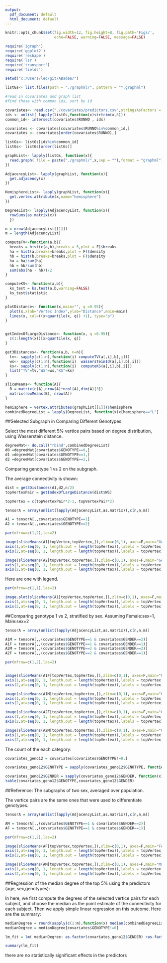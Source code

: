---
output:
  pdf_document: default
  html_document: default
---
```{r global_options, include=FALSE}
knitr::opts_chunk$set(fig.width=12, fig.height=8, fig.path='Figs/',
                      echo=FALSE, warning=FALSE, message=FALSE)
```

```{r}
require('igraph')
require('ggplot2')
require('reshape')
require('lsr')
require('transport')
require('fields')

setwd("c:/Users/leo/git/ABadea/")

listGs<- list.files(path = "./graphml/", pattern = "*.graphml")

#read in covariates and graph list
#find those with common ids, sort by id

covariates<- read.csv("./covariates/predictors.csv",stringsAsFactors = F)
ids <- unlist( lapply(listGs,function(x)strtrim(x,6)))
common_id<- intersect(covariates$RUNNO , ids)

covariates <- covariates[covariates$RUNNO%in%common_id,]
covariates <- covariates[order(covariates$RUNNO),]  

listGs<- listGs[ids%in%common_id]
listGs<- listGs[order(listGs)]

graphList<- lapply(listGs, function(x){
  read.graph( file = paste("./graphml/",x,sep = ""),format = "graphml")
})

AdjacencyList<- lapply(graphList, function(x){
  get.adjacency(x)
})

HemisphereList<- lapply(graphList, function(x){
  get.vertex.attribute(x,name="hemisphere")
})

DegreeList<- lapply(AdjacencyList, function(x){
  rowSums(as.matrix(x))
  })

n = nrow(AdjacencyList[[1]])
m = length(AdjacencyList)
```

```{r, echo=FALSE}
computeTV<-function(a,b){
  breaks = hist(c(a,b),breaks = 5,plot = F)$breaks
  ha = hist(a,breaks=breaks,plot = F)$density
  hb = hist(b,breaks=breaks,plot = F)$density
  ha = ha/sum(ha)
  hb = hb/sum(hb)
  sum(abs(ha - hb))/2
}

computeKS<- function(a,b){
  ks_test = ks.test(a,b,warning=FALSE)
  ks_test$statistic
}

plotDistance<- function(x,main="", q =0.95){
  plot(x,xlab="Vertex Index",ylab="Distance",main=main)
  lines(x, col=((x>quantile(x, q)) +1), type="p")
}


getIndexOfLargeDistance<- function(x, q =0.95){
  c(1:length(x))[x>quantile(x, q)]
}

get3Distances<- function(a,b, n=n){
  tv<- sapply(c(1:n),function(i) computeTV(a[,i],b[,i]))
  ws<- sapply(c(1:n),function(i)  wasserstein1d(a[,i],b[,i]))
  ks<- sapply(c(1:n),function(i)  computeKS(a[,i],b[,i]))
  list("TV"=tv,"WS"=ws,"KS"=ks)
}

sliceMeans<- function(A){
  B = matrix(c(A),nrow(A)*ncol(A),dim(A)[3])
  matrix(rowMeans(B), nrow(A))
}

```

```{r, echo=FALSE}

hemisphere = vertex.attributes(graphList[[1]])$hemisphere
combinedDegreeList = lapply(DegreeList, function(x)x[hemisphere=="L"] + x[hemisphere=="R"])

```


##Selected Subgraph in Comparing Different Genotypes

Select the most different 5% vertice pairs based on degree distribution, using Wasserstein distance.

```{r}
degreeMat<- do.call("rbind",combinedDegreeList)
d0 =degreeMat[covariates$GENOTYPE==0,]
d1 =degreeMat[covariates$GENOTYPE==1,]
d2 =degreeMat[covariates$GENOTYPE==2,]

```

Comparing genotype 1 vs 2 on the subgraph.

The average connectivity is shown:

```{r}
dist = get3Distances(d1,d2,n/2)
topVertexPair = getIndexOfLargeDistance(dist$WS)

topVertex = c(topVertexPair*2-1, topVertexPair*2)

```

```{r}
tensorA = array(unlist(lapply(AdjacencyList,as.matrix)),c(n,n,m))

A1 = tensorA[,,covariates$GENOTYPE==1]
A2 = tensorA[,,covariates$GENOTYPE==2]

par(mfrow=c(1,2),las=2)

image(sliceMeans(A1[topVertex,topVertex,]),zlim=c(0,1), axes=F,main="Genotype=1")
axis(1,at=seq(0, 1, length.out = length(topVertex)),labels = topVertex )
axis(2,at=seq(0, 1, length.out = length(topVertex)),labels = topVertex)

image(sliceMeans(A2[topVertex,topVertex,]),zlim=c(0,1), axes=F,main="Genotype=2")
axis(1,at=seq(0, 1, length.out = length(topVertex)),labels = topVertex )
axis(2,at=seq(0, 1, length.out = length(topVertex)),labels = topVertex)

```

Here are one with legend.

```{r}
par(mfrow=c(1,1),las=2)

image.plot(sliceMeans(A1[topVertex,topVertex,]),zlim=c(0,1), axes=F,main="Genotype=1",col=heat.colors(10))
axis(1,at=seq(0, 1, length.out = length(topVertex)),labels = topVertex )
axis(2,at=seq(0, 1, length.out = length(topVertex)),labels = topVertex)
```


##Comparing genotype 1 vs 2, stratified by sex. Assuming Female:sex=1, Male:sex=2


```{r}
tensorA = array(unlist(lapply(AdjacencyList,as.matrix)),c(n,n,m))

A1M = tensorA[,,(covariates$GENOTYPE==1 & covariates$GENDER==2)]
A1F = tensorA[,,(covariates$GENOTYPE==1 & covariates$GENDER==1)]
A2M = tensorA[,,(covariates$GENOTYPE==2 & covariates$GENDER==2)]
A2F = tensorA[,,(covariates$GENOTYPE==2 & covariates$GENDER==1)]

par(mfrow=c(1,2),las=2)


image(sliceMeans(A1F[topVertex,topVertex,]),zlim=c(0,1), axes=F,main="Genotype=1, Female")
axis(1,at=seq(0, 1, length.out = length(topVertex)),labels = topVertex )
axis(2,at=seq(0, 1, length.out = length(topVertex)),labels = topVertex)

image(sliceMeans(A1M[topVertex,topVertex,]),zlim=c(0,1), axes=F,main="Genotype=1, Male")
axis(1,at=seq(0, 1, length.out = length(topVertex)),labels = topVertex )
axis(2,at=seq(0, 1, length.out = length(topVertex)),labels = topVertex)

image(sliceMeans(A2F[topVertex,topVertex,]),zlim=c(0,1), axes=F,main="Genotype=2, Female")
axis(1,at=seq(0, 1, length.out = length(topVertex)),labels = topVertex )
axis(2,at=seq(0, 1, length.out = length(topVertex)),labels = topVertex)

image(sliceMeans(A2M[topVertex,topVertex,]),zlim=c(0,1), axes=F,main="Genotype=2, Male")
axis(1,at=seq(0, 1, length.out = length(topVertex)),labels = topVertex )
axis(2,at=seq(0, 1, length.out = length(topVertex)),labels = topVertex)

```

The count of the each category:

```{r}

covariates_geno12 = covariates[covariates$GENOTYPE!=0,]

covariates_geno12$GENOTYPE = sapply(covariates_geno12$GENOTYPE, function(x)paste("GENOTYPE=",x))

covariates_geno12$GENDER = sapply(covariates_geno12$GENDER, function(x)paste("SEX=",x))
table(covariates_geno12$GENOTYPE,covariates_geno12$GENDER)

```

##Reference: The subgraphs of two sex, averaged over population.

The vertice pairs are the same ones that were used to differentiate genotypes.

```{r}
tensorA = array(unlist(lapply(AdjacencyList,as.matrix)),c(n,n,m))

AM = tensorA[,,(covariates$GENOTYPE==1 & covariates$GENDER==2)]
AF = tensorA[,,(covariates$GENOTYPE==1 & covariates$GENDER==1)]

par(mfrow=c(1,2),las=2)

image(sliceMeans(AF[topVertex,topVertex,]),zlim=c(0,1), axes=F,main="Female")
axis(1,at=seq(0, 1, length.out = length(topVertex)),labels = topVertex )
axis(2,at=seq(0, 1, length.out = length(topVertex)),labels = topVertex)

image(sliceMeans(AM[topVertex,topVertex,]),zlim=c(0,1), axes=F,main="Male")
axis(1,at=seq(0, 1, length.out = length(topVertex)),labels = topVertex )
axis(2,at=seq(0, 1, length.out = length(topVertex)),labels = topVertex)

```

##Regression of the median degree of the top 5% using the predictors (age, sex,genotypes):

In here, we first compute the degrees of the selected vertice pairs for each subject, and choose the median as the point estimate of the connectivity for each subject. Then we apply simple linear regression on this outcome. Here are the summary:

```{r}

medianDegree = round(sapply(c(1:m),function(x) median(combinedDegreeList[[x]][topVertexPair])))
medianDegree = medianDegree[covariates$GENOTYPE!=0]

lm_fit = lm( medianDegree~ as.factor(covariates_geno12$GENDER) +as.factor(covariates_geno12$GENOTYPE) + (covariates_geno12$AGE_WEEKS))

summary(lm_fit)

```

there are no statistically significant effects in the predictors